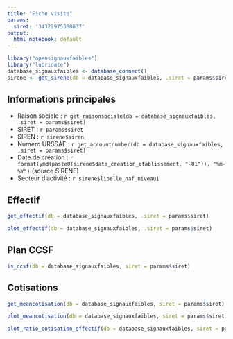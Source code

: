 ```yaml
---
title: "Fiche visite"
params:
  siret: '34322975300037'
output:
  html_notebook: default
---
```



```r
library("opensignauxfaibles")
library("lubridate")
database_signauxfaibles <- database_connect()
sirene <- get_sirene(db = database_signauxfaibles, .siret = params$siret)
```

## Informations principales

- Raison sociale : `r get_raisonsociale(db = database_signauxfaibles, .siret = params$siret)`
- SIRET : `r params$siret`
- SIREN : `r sirene$siren`
- Numero URSSAF : `r get_accountnumber(db = database_signauxfaibles, .siret = params$siret)`
- Date de création : `r format(ymd(paste0(sirene$date_creation_etablissement, "-01")), "%m-%Y")` (source SIRENE)
- Secteur d'activité : `r sirene$libelle_naf_niveau1`

## Effectif

```r
get_effectif(db = database_signauxfaibles, .siret = params$siret)
```

```r
plot_effectif(db = database_signauxfaibles, .siret = params$siret)
```

## Plan CCSF

```r
is_ccsf(db = database_signauxfaibles, siret = params$siret)
```

## Cotisations

```r
get_meancotisation(db = database_signauxfaibles, siret = params$siret)
```

```r
plot_meancotisation(db = database_signauxfaibles, siret = params$siret)
```

```r
plot_ratio_cotisation_effectif(db = database_signauxfaibles, siret = params$siret)
```


